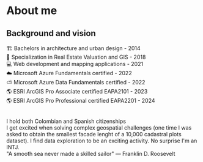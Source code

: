 # About me

## Background and vision

🏗️ Bachelors in architecture and urban design - 2014 <br />
🏡 Specialization in Real Estate Valuation and GIS - 2018 <br />
💻 Web development and mapping applications - 2021 <br />
☁️ Microsoft Azure Fundamentals certified - 2022 <br />
⛅ Microsoft Azure Data Fundamentals certified - 2022 <br />
🌎 ESRI ArcGIS Pro Associate certified EAPA2101 - 2023 <br />
🌎 ESRI ArcGIS Pro Professional certified EAPA2201 - 2024 <br />

<br />
I hold both Colombian and Spanish citizenships
<br />
I get excited when solving complex geospatial challenges (one time I was asked to
obtain the smallest facade lenght of a 10,000 cadastral plots dataset). I find data
exploration to be an exciting activity. No surprise I'm an INTJ.
<br />
"A smooth sea never made a skilled sailor" — Franklin D. Roosevelt
